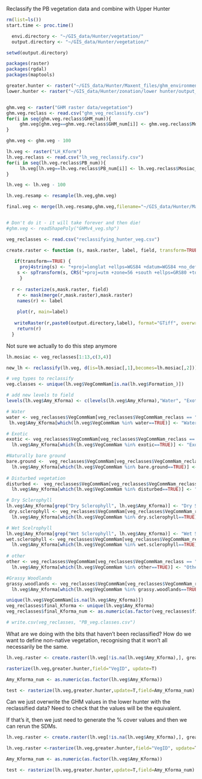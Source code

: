 Reclassify the PB vegetation data and combine with Upper Hunter

```r
rm(list=ls())
start.time <- proc.time()

  envi.directory <- "~/GIS_data/Hunter/vegetation/"
  output.directory <- "~/GIS_data/Hunter/vegetation/"

setwd(output.directory)

packages(raster)
packages(rgdal)
packages(maptools)

greater.hunter <- raster("~/GIS_data/Hunter/Maxent_files/ghm_environmental_data/hccrems_mask.asc")
lower.hunter <- raster("~/GIS_data/Hunter/zonation/lower hunter/output_lower.hunter_all.rank.asc")


ghm.veg <- raster("GHM raster data/vegetation")
ghm.veg.reclass <- read.csv("ghm_veg_reclassify.csv")
for(i in seq(ghm.veg.reclass$GHM_num)){
     ghm.veg[ghm.veg==ghm.veg.reclass$GHM_num[i]] <- ghm.veg.reclass$Mosiac_num[i]+100 
}

ghm.veg <- ghm.veg - 100

lh.veg <- raster("LH_Kform")
lh.veg.reclass <- read.csv("lh_veg_reclassify.csv")
for(i in seq(lh.veg.reclass$PB_num)){
     lh.veg[lh.veg==lh.veg.reclass$PB_num[i]] <- lh.veg.reclass$Mosiac_num[i]+100 
}

lh.veg <- lh.veg - 100

lh.veg.resamp <- resample(lh.veg,ghm.veg)

final.veg <- merge(lh.veg.resamp,ghm.veg,filename="~/GIS_data/Hunter/Maxent_files/ghm_environmental_data/vegetation/final_vegetation.tif",ovewrite=T)


# Don't do it - it will take forever and then die!
#ghm.veg <- readShapePoly("GHMv4_veg.shp")

veg_reclasses <- read.csv("reclassifying_hunter_veg.csv")

create.raster <- function (s, mask.raster, label, field, transform=TRUE) {
    
   if(transform==TRUE) {
     proj4string(s) <- "+proj=longlat +ellps=WGS84 +datum=WGS84 +no_defs"
    s <- spTransform(s, CRS("+proj=utm +zone=56 +south +ellps=GRS80 +towgs84=0,0,0,0,0,0,0 +units=m +no_defs"))
     }
    
  r <- rasterize(s,mask.raster, field)
    r <- mask(merge(r,mask.raster),mask.raster)
    names(r) <- label
    
    plot(r, main=label)
    
   writeRaster(r,paste0(output.directory,label), format="GTiff", overwrite=T)
    return(r)
  }

```

Not sure we actually to do this step anymore

```r
lh.mosiac <- veg_reclasses[1:13,c(3,4)]

new_lh <- reclassify(lh.veg, d(is=lh.mosiac[,1],becomes=lh.mosiac[,2]))

```


```r

# veg types to reclassify
veg.classes <- unique(lh.veg$VegCommNam[is.na(lh.veg$Formation_)])

# add new levels to field
levels(lh.veg$Amy_Kforma) <- c(levels(lh.veg$Amy_Kforma),"Water", "Exotic", "Naturally bare", "Disturbed", "Other", "Dry Sclerophyll", "Wet Sclerophyll")

# Water
water <- veg_reclasses$VegCommNam[veg_reclasses$VegCommNam_reclass == "Water"]
 lh.veg$Amy_Kforma[which(lh.veg$VegCommNam %in% water==TRUE)] <- "Water"

# Exotic
exotic <- veg_reclasses$VegCommNam[veg_reclasses$VegCommNam_reclass == "Exotic"]
  lh.veg$Amy_Kforma[which(lh.veg$VegCommNam %in% exotic==TRUE)] <- "Exotic"

#Naturally bare ground
bare.ground <-  veg_reclasses$VegCommNam[veg_reclasses$VegCommNam_reclass == "Naturally bare"]
  lh.veg$Amy_Kforma[which(lh.veg$VegCommNam %in% bare.ground==TRUE)] <- "Naturally bare"
  
# Disturbed vegetation
disturbed <-  veg_reclasses$VegCommNam[veg_reclasses$VegCommNam_reclass == "Disturbed"]
  lh.veg$Amy_Kforma[which(lh.veg$VegCommNam %in% disturbed==TRUE)] <- "Disturbed"

# Dry Sclerophyll
lh.veg$Amy_Kforma[grep("Dry Sclerophyll", lh.veg$Amy_Kforma)] <- "Dry Sclerophyll"
 dry.sclerophyll <- veg_reclasses$VegCommNam[veg_reclasses$VegCommNam_reclass == "Dry Sclerophyll"]
  lh.veg$Amy_Kforma[which(lh.veg$VegCommNam %in% dry.sclerophyll==TRUE)] <- "Dry Sclerophyll"

# Wet Scelrophyll
lh.veg$Amy_Kforma[grep("Wet Sclerophyll", lh.veg$Amy_Kforma)] <- "Wet Sclerophyll"
wet.sclerophyll <- veg_reclasses$VegCommNam[veg_reclasses$VegCommNam_reclass == "Wet Sclerophyll"]
  lh.veg$Amy_Kforma[which(lh.veg$VegCommNam %in% wet.sclerophyll==TRUE)] <- "Wet Sclerophyll"
  
# other
other <- veg_reclasses$VegCommNam[veg_reclasses$VegCommNam_reclass == "Other"]
  lh.veg$Amy_Kforma[which(lh.veg$VegCommNam %in% other==TRUE)] <- "Other"

#Grassy Woodlands
grassy.woodlands <- veg_reclasses$VegCommNam[veg_reclasses$VegCommNam_reclass == "Grassy Woodlands"]
  lh.veg$Amy_Kforma[which(lh.veg$VegCommNam %in% grassy.woodlands==TRUE)] <- "Grassy Woodlands"

unique(lh.veg$VegCommNam[is.na(lh.veg$Amy_Kforma)])
veg_reclasses$final_Kforma <- unique(lh.veg$Amy_Kforma)
veg_reclasses$final_Kforma_num <- as.numeric(as.factor(veg_reclasses$final_Kforma))

# write.csv(veg_reclasses, "PB_veg.classes.csv")

```

What are we doing with the bits that haven't been reclassified?  How do we want to define non-native vegetation, recognising that it won't all necessarily be the same.

```r

lh.veg.raster <- create.raster(lh.veg[!is.na(lh.veg$Amy_Kforma),], greater.hunter, field="Amy_Kforma", transform=FALSE, label="LH_veg")

rasterize(lh.veg,greater.hunter,field="VegID", update=T)

Amy_Kforma_num <- as.numeric(as.factor(lh.veg$Amy_Kforma))

test <- rasterize(lh.veg,greater.hunter,update=T,field=Amy_Kforma_num)
```

Can we just overwrite the GHM values in the lower hunter with the reclassified data?  Need to check that the values will be the equivalent. 

If that's it, then we just need to generate the % cover values and then we can rerun the SDMs.

```r

lh.veg.raster <- create.raster(lh.veg[!is.na(lh.veg$Amy_Kforma),], greater.hunter, field="Amy_Kforma", transform=FALSE, label="LH_veg")

lh.veg.raster <-rasterize(lh.veg,greater.hunter,field="VegID", update=T)

Amy_Kforma_num <- as.numeric(as.factor(lh.veg$Amy_Kforma))

test <- rasterize(lh.veg,greater.hunter,update=T,field=Amy_Kforma_num)
```